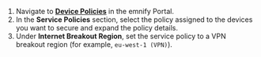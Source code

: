 1. Navigate to [**Device Policies**](https://portal.emnify.com/device-policies) in the emnify Portal.
1. In the **Service Policies** section, select the policy assigned to the devices you want to secure and expand the policy details.
1. Under **Internet Breakout Region**, set the service policy to a VPN breakout region (for example, `eu-west-1 (VPN)`).
